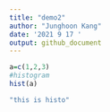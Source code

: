 ```yaml
---
title: "demo2"
author: "Junghoon Kang"
date: '2021 9 17 '
output: github_document
---
```

```r

a=c(1,2,3)
#histogram
hist(a)

"this is histo"

```